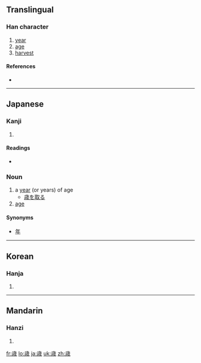{{also|歲}}
==Translingual==

===Han character===
{{Han char|rn=77|rad=止|as=09|sn=13|four=|canj=卜一戈竹火 (YMIHF)}}

# [[year]]
# [[age]]
# [[harvest]]

====References====
* {{Han ref|kx=0577.071|dkj=16326|hdz=21443.201|uh=6B73|ud=27507}}

----

==Japanese==

===Kanji===
{{ja-kanji|grade=c|rs=止09}}

# {{defn|Japanese}}

====Readings====
* {{ja-readings|on=[[せい]] (sei), [[さい]] (sai)|kun=[[とし]] (toshi), [[よわい]] (yowai)}}

===Noun===
{{ja-noun|k|hira=とし|rom=toshi}}

# a [[year]] (or years) of age
#* [[歳を取る]]
# [[age]]

====Synonyms====
* [[年]]

----

==Korean==

===Hanja===
{{ko-hanja|hangeul=세|eumhun=|rv=se|mr=se|y=sey}}

# {{defn|Korean}}

----

==Mandarin==

===Hanzi===
{{cmn-hanzi|pin=[[suì]] ([[sui4]])|wg=[[sui]]<sup>4</sup>}}

# {{defn|Mandarin}}

[[fr:歳]]
[[lo:歳]]
[[ja:歳]]
[[uk:歳]]
[[zh:歳]]